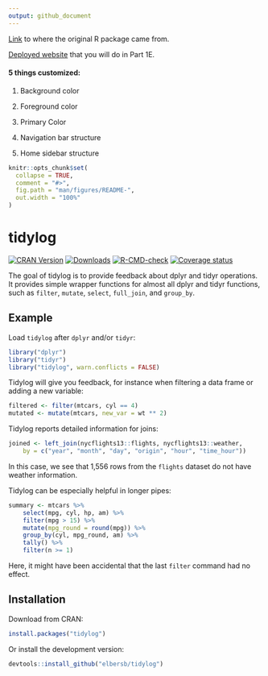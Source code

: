 ```yaml
---
output: github_document
---
```


[Link](https://github.com/elbersb/tidylog) to where the original R package came from.

[Deployed website](https://jhu-statprogramming-fall-2022.github.io/biostat840-project3-pkgdown-sparthib/) that you will do in Part 1E.

#### 5 things customized:

1.  Background color

2.   Foreground color

3.  Primary Color

4.  Navigation bar structure

5.  Home sidebar structure

<!-- README.md is generated from README.Rmd. Please edit that file -->

```r
knitr::opts_chunk$set(
  collapse = TRUE,
  comment = "#>",
  fig.path = "man/figures/README-",
  out.width = "100%"
)
```

# tidylog

[![CRAN Version](https://www.r-pkg.org/badges/version/tidylog)](https://CRAN.R-project.org/package=tidylog) [![Downloads](http://cranlogs.r-pkg.org/badges/tidylog)](https://CRAN.R-project.org/package=tidylog) [![R-CMD-check](https://github.com/elbersb/tidylog/workflows/R-CMD-check/badge.svg)](https://github.com/elbersb/tidylog/actions) [![Coverage status](https://codecov.io/gh/elbersb/tidylog/branch/master/graph/badge.svg)](https://codecov.io/github/elbersb/tidylog?branch=master)

The goal of tidylog is to provide feedback about dplyr and tidyr operations. It provides simple wrapper functions for almost all dplyr and tidyr functions, such as `filter`, `mutate`, `select`, `full_join`, and `group_by`.

## Example

Load `tidylog` after `dplyr` and/or `tidyr`:

```r
library("dplyr")
library("tidyr")
library("tidylog", warn.conflicts = FALSE)
```

Tidylog will give you feedback, for instance when filtering a data frame or adding a new variable:

```r
filtered <- filter(mtcars, cyl == 4)
mutated <- mutate(mtcars, new_var = wt ** 2)
```

Tidylog reports detailed information for joins:

```r
joined <- left_join(nycflights13::flights, nycflights13::weather,
    by = c("year", "month", "day", "origin", "hour", "time_hour"))
```

In this case, we see that 1,556 rows from the `flights` dataset do not have weather information.

Tidylog can be especially helpful in longer pipes:

```r
summary <- mtcars %>%
    select(mpg, cyl, hp, am) %>%
    filter(mpg > 15) %>%
    mutate(mpg_round = round(mpg)) %>%
    group_by(cyl, mpg_round, am) %>%
    tally() %>%
    filter(n >= 1)
```

Here, it might have been accidental that the last `filter` command had no effect.

## Installation

Download from CRAN:

``` r
install.packages("tidylog")
```

Or install the development version:

``` r
devtools::install_github("elbersb/tidylog")
```
